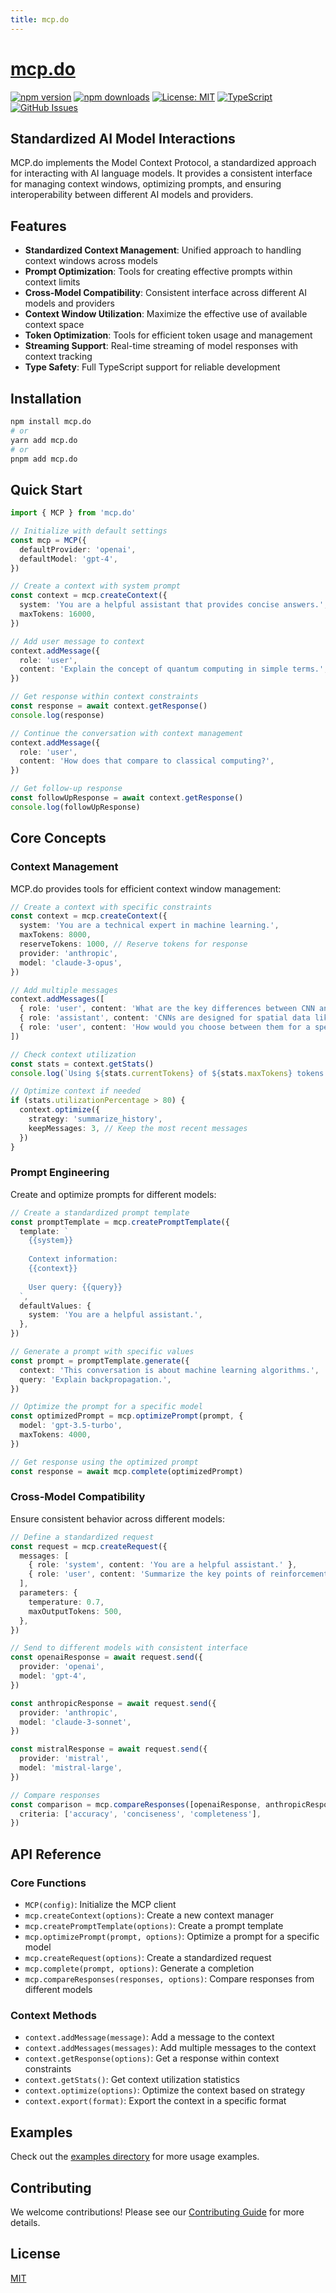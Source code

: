 ```yaml
---
title: mcp.do
---
```


# [mcp.do](https://mcp.do)

[![npm version](https://img.shields.io/npm/v/mcp.do.svg)](https://www.npmjs.com/package/mcp.do)
[![npm downloads](https://img.shields.io/npm/dm/mcp.do.svg)](https://www.npmjs.com/package/mcp.do)
[![License: MIT](https://img.shields.io/badge/License-MIT-blue.svg)](https://opensource.org/licenses/MIT)
[![TypeScript](https://img.shields.io/badge/TypeScript-4.9.5-blue.svg)](https://www.typescriptlang.org/)
[![GitHub Issues](https://img.shields.io/github/issues/drivly/ai.svg)](https://github.com/drivly/ai/issues)

## Standardized AI Model Interactions

MCP.do implements the Model Context Protocol, a standardized approach for interacting with AI language models. It provides a consistent interface for managing context windows, optimizing prompts, and ensuring interoperability between different AI models and providers.

## Features

- **Standardized Context Management**: Unified approach to handling context windows across models
- **Prompt Optimization**: Tools for creating effective prompts within context limits
- **Cross-Model Compatibility**: Consistent interface across different AI models and providers
- **Context Window Utilization**: Maximize the effective use of available context space
- **Token Optimization**: Tools for efficient token usage and management
- **Streaming Support**: Real-time streaming of model responses with context tracking
- **Type Safety**: Full TypeScript support for reliable development

## Installation

```bash
npm install mcp.do
# or
yarn add mcp.do
# or
pnpm add mcp.do
```

## Quick Start

```typescript
import { MCP } from 'mcp.do'

// Initialize with default settings
const mcp = MCP({
  defaultProvider: 'openai',
  defaultModel: 'gpt-4',
})

// Create a context with system prompt
const context = mcp.createContext({
  system: 'You are a helpful assistant that provides concise answers.',
  maxTokens: 16000,
})

// Add user message to context
context.addMessage({
  role: 'user',
  content: 'Explain the concept of quantum computing in simple terms.',
})

// Get response within context constraints
const response = await context.getResponse()
console.log(response)

// Continue the conversation with context management
context.addMessage({
  role: 'user',
  content: 'How does that compare to classical computing?',
})

// Get follow-up response
const followUpResponse = await context.getResponse()
console.log(followUpResponse)
```

## Core Concepts

### Context Management

MCP.do provides tools for efficient context window management:

```typescript
// Create a context with specific constraints
const context = mcp.createContext({
  system: 'You are a technical expert in machine learning.',
  maxTokens: 8000,
  reserveTokens: 1000, // Reserve tokens for response
  provider: 'anthropic',
  model: 'claude-3-opus',
})

// Add multiple messages
context.addMessages([
  { role: 'user', content: 'What are the key differences between CNN and RNN?' },
  { role: 'assistant', content: 'CNNs are designed for spatial data like images...' },
  { role: 'user', content: 'How would you choose between them for a specific task?' },
])

// Check context utilization
const stats = context.getStats()
console.log(`Using ${stats.currentTokens} of ${stats.maxTokens} tokens (${stats.utilizationPercentage}%)`)

// Optimize context if needed
if (stats.utilizationPercentage > 80) {
  context.optimize({
    strategy: 'summarize_history',
    keepMessages: 3, // Keep the most recent messages
  })
}
```

### Prompt Engineering

Create and optimize prompts for different models:

```typescript
// Create a standardized prompt template
const promptTemplate = mcp.createPromptTemplate({
  template: `
    {{system}}
    
    Context information:
    {{context}}
    
    User query: {{query}}
  `,
  defaultValues: {
    system: 'You are a helpful assistant.',
  },
})

// Generate a prompt with specific values
const prompt = promptTemplate.generate({
  context: 'This conversation is about machine learning algorithms.',
  query: 'Explain backpropagation.',
})

// Optimize the prompt for a specific model
const optimizedPrompt = mcp.optimizePrompt(prompt, {
  model: 'gpt-3.5-turbo',
  maxTokens: 4000,
})

// Get response using the optimized prompt
const response = await mcp.complete(optimizedPrompt)
```

### Cross-Model Compatibility

Ensure consistent behavior across different models:

```typescript
// Define a standardized request
const request = mcp.createRequest({
  messages: [
    { role: 'system', content: 'You are a helpful assistant.' },
    { role: 'user', content: 'Summarize the key points of reinforcement learning.' },
  ],
  parameters: {
    temperature: 0.7,
    maxOutputTokens: 500,
  },
})

// Send to different models with consistent interface
const openaiResponse = await request.send({
  provider: 'openai',
  model: 'gpt-4',
})

const anthropicResponse = await request.send({
  provider: 'anthropic',
  model: 'claude-3-sonnet',
})

const mistralResponse = await request.send({
  provider: 'mistral',
  model: 'mistral-large',
})

// Compare responses
const comparison = mcp.compareResponses([openaiResponse, anthropicResponse, mistralResponse], {
  criteria: ['accuracy', 'conciseness', 'completeness'],
})
```

## API Reference

### Core Functions

- `MCP(config)`: Initialize the MCP client
- `mcp.createContext(options)`: Create a new context manager
- `mcp.createPromptTemplate(options)`: Create a prompt template
- `mcp.optimizePrompt(prompt, options)`: Optimize a prompt for a specific model
- `mcp.createRequest(options)`: Create a standardized request
- `mcp.complete(prompt, options)`: Generate a completion
- `mcp.compareResponses(responses, options)`: Compare responses from different models

### Context Methods

- `context.addMessage(message)`: Add a message to the context
- `context.addMessages(messages)`: Add multiple messages to the context
- `context.getResponse(options)`: Get a response within context constraints
- `context.getStats()`: Get context utilization statistics
- `context.optimize(options)`: Optimize the context based on strategy
- `context.export(format)`: Export the context in a specific format

## Examples

Check out the [examples directory](https://github.com/drivly/ai/tree/main/examples) for more usage examples.

## Contributing

We welcome contributions! Please see our [Contributing Guide](https://github.com/drivly/ai/blob/main/CONTRIBUTING.md) for more details.

## License

[MIT](https://opensource.org/licenses/MIT)
